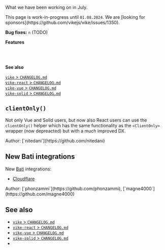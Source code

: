 
What we have been working on in July.

<Construction>
 This page is work-in-progress until <code>01.08.2024</code>.
</Construction>

<Contribution>
  We are [looking for sponsors](https://github.com/vikejs/vike/issues/1350).
</Contribution>

**Bug fixes:** `n` (TODO)

**Features**

<Link href="#clientonly" /><br/>
<Link href="#new-bati-integrations" /><br/>

**See also**

[`vike` > `CHANGELOG.md`](https://github.com/vikejs/vike/blob/main/CHANGELOG.md)  
[`vike-react` > `CHANGELOG.md`](https://github.com/vikejs/vike-react/blob/main/packages/vike-react/CHANGELOG.md)  
[`vike-vue` > `CHANGELOG.md`](https://github.com/vikejs/vike-vue/blob/main/packages/vike-vue/CHANGELOG.md)  
[`vike-solid` > `CHANGELOG.md`](https://github.com/vikejs/vike-solid/blob/main/CHANGELOG.md)  
<Link href="/releases" />  


## `clientOnly()`

Not only Vue and Solid users, but now also React users can use the <Link href="/clientOnly">`clientOnly()` helper</Link> which has the same functionality as the `<ClientOnly>` wrapper (now depreacted) but with a much improved DX.

<Contribution>
  Author: [`nitedani`](https://github.com/nitedani)
</Contribution>


## New Bati integrations

New [Bati](https://batijs.dev) integrations:
 - [Cloudflare](https://pages.cloudflare.com)

<Contribution>
  Author: [`phonzammi`](https://github.com/phonzammi), [`magne4000`](https://github.com/magne4000)
</Contribution>


## See also

- [`vike` > `CHANGELOG.md`](https://github.com/vikejs/vike/blob/main/CHANGELOG.md)
- [`vike-react` > `CHANGELOG.md`](https://github.com/vikejs/vike-react/blob/main/packages/vike-react/CHANGELOG.md)
- [`vike-vue` > `CHANGELOG.md`](https://github.com/vikejs/vike-vue/blob/main/packages/vike-vue/CHANGELOG.md)
- [`vike-solid` > `CHANGELOG.md`](https://github.com/vikejs/vike-solid/blob/main/CHANGELOG.md)
- <Link href="/releases" />
